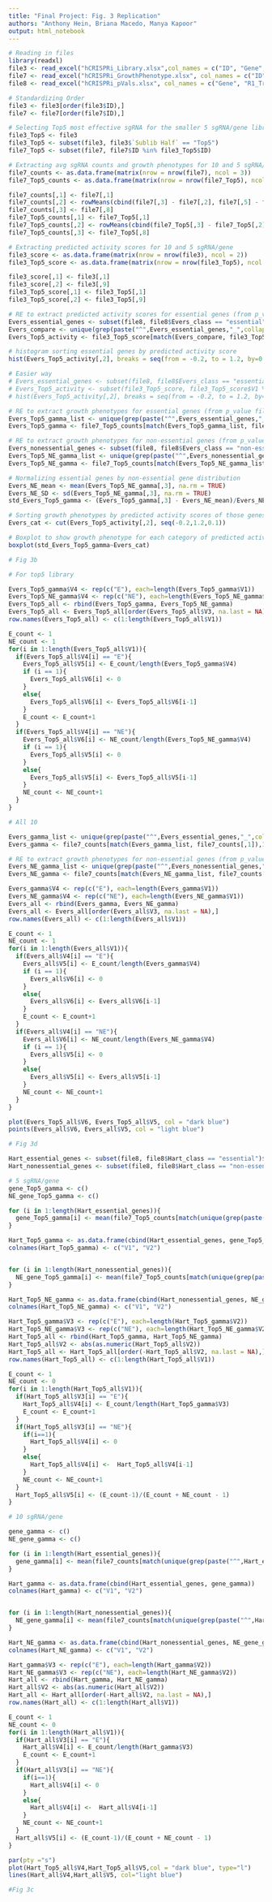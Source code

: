```yaml
---
title: "Final Project: Fig. 3 Replication"
authors: "Anthony Hein, Briana Macedo, Manya Kapoor"
output: html_notebook
---
```


```r
# Reading in files
library(readxl)
file3 <- read_excel("hCRISPRi_Library.xlsx",col_names = c("ID", "Gene", "TSS", "Protospacer", "Rank", "Predicted Activity Score", "Empirical Score", "Off-Target Stringency", "Predicted Score 2.1", "Sublibrary", "Sublib Half"), na = "nan", skip = 9)
file7 <- read_excel("hCRISPRi_GrowthPhenotype.xlsx", col_names = c("ID", "T0_R1", "E_R1", "T0_R2", "E_R2", "gamma_R1", "gamma_R2", "gamma_avg"), na = "nan", skip = 2)
file8 <- read_excel("hCRISPRi_pVals.xlsx", col_names = c("Gene", "R1_Transcripts", "R1_MWP", "R1_AvgP3", "R1_sgRNApass", "R2_Transcripts", "R2_MWP", "R2_AvgP3", "R2_sgRNApass", "Avg_Transcripts", "Avg_MWP", "Avg_AvgP3", "Avg_sgRNApass","Hart_class", "Evers_class", "BCRamp_Wang"), na = "nan", skip = 2)
```

```r
# Standardizing Order
file3 <- file3[order(file3$ID),]
file7 <- file7[order(file7$ID),]
```

```r
# Selecting Top5 most effective sgRNA for the smaller 5 sgRNA/gene library
file3_Top5 <- file3
file3_Top5 <- subset(file3, file3$`Sublib Half` == "Top5")
file7_Top5 <- subset(file7, file7$ID %in% file3_Top5$ID)
```

```r
# Extracting avg sgRNA counts and growth phenotypes for 10 and 5 sgRNA/gene
file7_counts <- as.data.frame(matrix(nrow = nrow(file7), ncol = 3))
file7_Top5_counts <- as.data.frame(matrix(nrow = nrow(file7_Top5), ncol = 3))

file7_counts[,1] <- file7[,1]
file7_counts[,2] <- rowMeans(cbind(file7[,3] - file7[,2], file7[,5] - file7[,4]))
file7_counts[,3] <- file7[,8]
file7_Top5_counts[,1] <- file7_Top5[,1]
file7_Top5_counts[,2] <- rowMeans(cbind(file7_Top5[,3] - file7_Top5[,2], file7_Top5[,5] - file7_Top5[,4]))
file7_Top5_counts[,3] <- file7_Top5[,8]
```

```r
# Extracting predicted activity scores for 10 and 5 sgRNA/gene
file3_score <- as.data.frame(matrix(nrow = nrow(file3), ncol = 2))
file3_Top5_score <- as.data.frame(matrix(nrow = nrow(file3_Top5), ncol = 2))

file3_score[,1] <- file3[,1]
file3_score[,2] <- file3[,9]
file3_Top5_score[,1] <- file3_Top5[,1]
file3_Top5_score[,2] <- file3_Top5[,9]
```


```r
# RE to extract predicted activity scores for essential genes (from p_value file 8)
Evers_essential_genes <- subset(file8, file8$Evers_class == "essential")$Gene
Evers_compare <- unique(grep(paste("^",Evers_essential_genes,"_",collapse="|",sep=""), file3_Top5_score$V1, value=TRUE))
Evers_Top5_activity <- file3_Top5_score[match(Evers_compare, file3_Top5_score[,1]),1:2]

# histogram sorting essential genes by predicted activity score
hist(Evers_Top5_activity[,2], breaks = seq(from = -0.2, to = 1.2, by=0.1))

# Easier way 
# Evers_essential_genes <- subset(file8, file8$Evers_class == "essential")$Gene
# Evers_Top5_activity <- subset(file3_Top5_score, file3_Top5_score$V1 %in% Evers_essential_genes)
# hist(Evers_Top5_activity[,2], breaks = seq(from = -0.2, to = 1.2, by=0.1))
```

```r
# RE to extract growth phenotypes for essential genes (from p_value file 8)
Evers_Top5_gamma_list <- unique(grep(paste("^",Evers_essential_genes,"_",collapse="|",sep=""), file7_Top5_counts$V1, value=TRUE))
Evers_Top5_gamma <- file7_Top5_counts[match(Evers_Top5_gamma_list, file7_Top5_counts[,1]),1:3]

# RE to extract growth phenotypes for non-essential genes (from p_value file 8)
Evers_nonessential_genes <- subset(file8, file8$Evers_class == "non-essential")$Gene
Evers_Top5_NE_gamma_list <- unique(grep(paste("^",Evers_nonessential_genes,"_",collapse="|",sep=""), file7_Top5_counts$V1, value=TRUE))
Evers_Top5_NE_gamma <- file7_Top5_counts[match(Evers_Top5_NE_gamma_list, file7_Top5_counts[,1]),1:3]

# Normalizing essential genes by non-essential gene distribution
Evers_NE_mean <- mean(Evers_Top5_NE_gamma[,3], na.rm = TRUE)
Evers_NE_SD <- sd(Evers_Top5_NE_gamma[,3], na.rm = TRUE)
std_Evers_Top5_gamma <- (Evers_Top5_gamma[,3] - Evers_NE_mean)/Evers_NE_SD

# Sorting growth phenotypes by predicted activity scores of those genes
Evers_cat <- cut(Evers_Top5_activity[,2], seq(-0.2,1.2,0.1))

# Boxplot to show growth phenotype for each category of predicted activity score
boxplot(std_Evers_Top5_gamma~Evers_cat)

```

```r
# Fig 3b

# For top5 library

Evers_Top5_gamma$V4 <- rep(c("E"), each=length(Evers_Top5_gamma$V1))
Evers_Top5_NE_gamma$V4 <- rep(c("NE"), each=length(Evers_Top5_NE_gamma$V1))
Evers_Top5_all <- rbind(Evers_Top5_gamma, Evers_Top5_NE_gamma)
Evers_Top5_all <- Evers_Top5_all[order(Evers_Top5_all$V3, na.last = NA),]
row.names(Evers_Top5_all) <- c(1:length(Evers_Top5_all$V1))
```

```r
E_count <- 1
NE_count <- 1
for(i in 1:length(Evers_Top5_all$V1)){
  if(Evers_Top5_all$V4[i] == "E"){
    Evers_Top5_all$V5[i] <- E_count/length(Evers_Top5_gamma$V4) 
    if (i == 1){
      Evers_Top5_all$V6[i] <- 0
    }
    else{
      Evers_Top5_all$V6[i] <- Evers_Top5_all$V6[i-1]
    }
    E_count <- E_count+1 
  }
  if(Evers_Top5_all$V4[i] == "NE"){
    Evers_Top5_all$V6[i] <- NE_count/length(Evers_Top5_NE_gamma$V4) 
    if (i == 1){
      Evers_Top5_all$V5[i] <- 0
    }
    else{
      Evers_Top5_all$V5[i] <- Evers_Top5_all$V5[i-1]
    }
    NE_count <- NE_count+1 
  }
}

```

```r
# All 10

Evers_gamma_list <- unique(grep(paste("^",Evers_essential_genes,"_",collapse="|",sep=""), file7_counts$V1, value=TRUE))
Evers_gamma <- file7_counts[match(Evers_gamma_list, file7_counts[,1]),1:3]

# RE to extract growth phenotypes for non-essential genes (from p_value file 8)
Evers_NE_gamma_list <- unique(grep(paste("^",Evers_nonessential_genes,"_",collapse="|",sep=""), file7_counts$V1, value=TRUE))
Evers_NE_gamma <- file7_counts[match(Evers_NE_gamma_list, file7_counts[,1]),1:3]
```

```r
Evers_gamma$V4 <- rep(c("E"), each=length(Evers_gamma$V1))
Evers_NE_gamma$V4 <- rep(c("NE"), each=length(Evers_NE_gamma$V1))
Evers_all <- rbind(Evers_gamma, Evers_NE_gamma)
Evers_all <- Evers_all[order(Evers_all$V3, na.last = NA),]
row.names(Evers_all) <- c(1:length(Evers_all$V1))
```

```r
E_count <- 1
NE_count <- 1
for(i in 1:length(Evers_all$V1)){
  if(Evers_all$V4[i] == "E"){
    Evers_all$V5[i] <- E_count/length(Evers_gamma$V4) 
    if (i == 1){
      Evers_all$V6[i] <- 0
    }
    else{
      Evers_all$V6[i] <- Evers_all$V6[i-1]
    }
    E_count <- E_count+1 
  }
  if(Evers_all$V4[i] == "NE"){
    Evers_all$V6[i] <- NE_count/length(Evers_NE_gamma$V4) 
    if (i == 1){
      Evers_all$V5[i] <- 0
    }
    else{
      Evers_all$V5[i] <- Evers_all$V5[i-1]
    }
    NE_count <- NE_count+1 
  }
}

plot(Evers_Top5_all$V6, Evers_Top5_all$V5, col = "dark blue")
points(Evers_all$V6, Evers_all$V5, col = "light blue")


```

```r
# Fig 3d

Hart_essential_genes <- subset(file8, file8$Hart_class == "essential")$Gene
Hart_nonessential_genes <- subset(file8, file8$Hart_class == "non-essential")$Gene

# 5 sgRNA/gene
gene_Top5_gamma <- c()
NE_gene_Top5_gamma <- c()

for (i in 1:length(Hart_essential_genes)){
  gene_Top5_gamma[i] <- mean(file7_Top5_counts[match(unique(grep(paste("^",Hart_essential_genes[i],"_",collapse="|",sep=""), file7_Top5_counts$V1, value=TRUE)), file7_Top5_counts[,1]),3], na.rm = TRUE)
}

Hart_Top5_gamma <- as.data.frame(cbind(Hart_essential_genes, gene_Top5_gamma))
colnames(Hart_Top5_gamma) <- c("V1", "V2")


for (i in 1:length(Hart_nonessential_genes)){
  NE_gene_Top5_gamma[i] <- mean(file7_Top5_counts[match(unique(grep(paste("^",Hart_nonessential_genes[i],"_",collapse="|",sep=""), file7_Top5_counts$V1, value=TRUE)), file7_Top5_counts[,1]),3], na.rm = TRUE)
}

Hart_Top5_NE_gamma <- as.data.frame(cbind(Hart_nonessential_genes, NE_gene_Top5_gamma))
colnames(Hart_Top5_NE_gamma) <- c("V1", "V2")

Hart_Top5_gamma$V3 <- rep(c("E"), each=length(Hart_Top5_gamma$V2))
Hart_Top5_NE_gamma$V3 <- rep(c("NE"), each=length(Hart_Top5_NE_gamma$V2))
Hart_Top5_all <- rbind(Hart_Top5_gamma, Hart_Top5_NE_gamma)
Hart_Top5_all$V2 <- abs(as.numeric(Hart_Top5_all$V2))
Hart_Top5_all <- Hart_Top5_all[order(-Hart_Top5_all$V2, na.last = NA),]
row.names(Hart_Top5_all) <- c(1:length(Hart_Top5_all$V1))

```

```r
E_count <- 1
NE_count <- 0
for(i in 1:length(Hart_Top5_all$V1)){
  if(Hart_Top5_all$V3[i] == "E"){
    Hart_Top5_all$V4[i] <- E_count/length(Hart_Top5_gamma$V3) 
    E_count <- E_count+1 
  }
  if(Hart_Top5_all$V3[i] == "NE"){
    if(i==1){
      Hart_Top5_all$V4[i] <- 0
    }
    else{
      Hart_Top5_all$V4[i] <-  Hart_Top5_all$V4[i-1]
    }
    NE_count <- NE_count+1 
  }
  Hart_Top5_all$V5[i] <- (E_count-1)/(E_count + NE_count - 1)
}


```

```r
# 10 sgRNA/gene

gene_gamma <- c()
NE_gene_gamma <- c()

for (i in 1:length(Hart_essential_genes)){
  gene_gamma[i] <- mean(file7_counts[match(unique(grep(paste("^",Hart_essential_genes[i],"_",collapse="|",sep=""), file7_counts$V1, value=TRUE)), file7_counts[,1]),3], na.rm = TRUE)
}

Hart_gamma <- as.data.frame(cbind(Hart_essential_genes, gene_gamma))
colnames(Hart_gamma) <- c("V1", "V2")


for (i in 1:length(Hart_nonessential_genes)){
  NE_gene_gamma[i] <- mean(file7_counts[match(unique(grep(paste("^",Hart_nonessential_genes[i],"_",collapse="|",sep=""), file7_counts$V1, value=TRUE)), file7_counts[,1]),3], na.rm = TRUE)
}

Hart_NE_gamma <- as.data.frame(cbind(Hart_nonessential_genes, NE_gene_gamma))
colnames(Hart_NE_gamma) <- c("V1", "V2")

Hart_gamma$V3 <- rep(c("E"), each=length(Hart_gamma$V2))
Hart_NE_gamma$V3 <- rep(c("NE"), each=length(Hart_NE_gamma$V2))
Hart_all <- rbind(Hart_gamma, Hart_NE_gamma)
Hart_all$V2 <- abs(as.numeric(Hart_all$V2))
Hart_all <- Hart_all[order(-Hart_all$V2, na.last = NA),]
row.names(Hart_all) <- c(1:length(Hart_all$V1))

```

```r
E_count <- 1
NE_count <- 0
for(i in 1:length(Hart_all$V1)){
  if(Hart_all$V3[i] == "E"){
    Hart_all$V4[i] <- E_count/length(Hart_gamma$V3) 
    E_count <- E_count+1 
  }
  if(Hart_all$V3[i] == "NE"){
    if(i==1){
      Hart_all$V4[i] <- 0
    }
    else{
      Hart_all$V4[i] <-  Hart_all$V4[i-1]
    }
    NE_count <- NE_count+1 
  }
  Hart_all$V5[i] <- (E_count-1)/(E_count + NE_count - 1)
}

par(pty ="s")
plot(Hart_Top5_all$V4,Hart_Top5_all$V5,col = "dark blue", type="l")
lines(Hart_all$V4,Hart_all$V5, col="light blue")
```

```r
#Fig 3c
```
